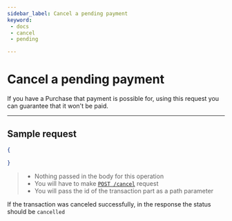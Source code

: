 ```yaml
---
sidebar_label: Cancel a pending payment
keyword: 
 - docs
 - cancel 
 - pending 

---
```

# Cancel a pending payment

If you have a Purchase that payment is possible for, using this request you can guarantee that it won't be paid.

---
## Sample request 
```json
{
    
}
```
> - Nothing passed in the body for this operation 
> - You will have to make <u>[`POST /cancel`](../../../api/gateway/purchases-cancel)</u> request
> - You will pass the id of the transaction part as a path parameter

If the transaction was canceled successfully, in the response the status should be `cancelled`
